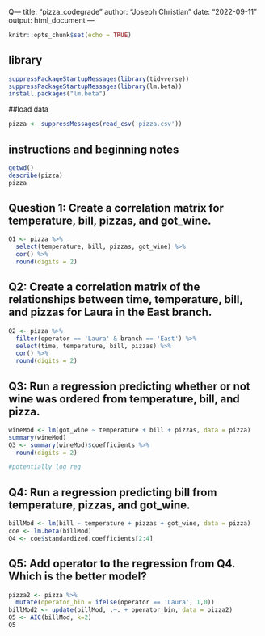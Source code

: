   Q---
title: "pizza_codegrade"
author: "Joseph Christian"
date: "2022-09-11"
output: html_document
---

```{r setup, include=FALSE}
knitr::opts_chunk$set(echo = TRUE)
```


## library
```{r}
suppressPackageStartupMessages(library(tidyverse))
suppressPackageStartupMessages(library(lm.beta))
install.packages("lm.beta")
```
##load data
```{r}
pizza <- suppressMessages(read_csv('pizza.csv'))
```


## instructions and beginning notes
```{r}
getwd()
describe(pizza)
pizza

```
## Question 1: Create a correlation matrix for temperature, bill, pizzas, and got_wine.  
```{r}
Q1 <- pizza %>%
  select(temperature, bill, pizzas, got_wine) %>%
  cor() %>%
  round(digits = 2)
```
  
## Q2: Create a correlation matrix of the relationships between time, temperature, bill, and pizzas for Laura in the East branch. 
```{r}
Q2 <- pizza %>%
  filter(operator == 'Laura' & branch == 'East') %>%
  select(time, temperature, bill, pizzas) %>%
  cor() %>%
  round(digits = 2)
```

## Q3: Run a regression predicting whether or not wine was ordered from temperature, bill, and pizza. 
```{r}
wineMod <- lm(got_wine ~ temperature + bill + pizzas, data = pizza)
summary(wineMod)
Q3 <- summary(wineMod)$coefficients %>%
  round(digits = 2)

#potentially log reg

```

## Q4: Run a regression predicting bill from temperature, pizzas, and got_wine.
```{r}
billMod <- lm(bill ~ temperature + pizzas + got_wine, data = pizza)
coe <- lm.beta(billMod)
Q4 <- coe$standardized.coefficients[2:4]

```

## Q5: Add operator to the regression from Q4.  Which is the better model?  
```{r}
pizza2 <- pizza %>%
  mutate(operator_bin = ifelse(operator == 'Laura', 1,0))
billMod2 <- update(billMod, .~. + operator_bin, data = pizza2)
Q5 <- AIC(billMod, k=2)
Q5
```






